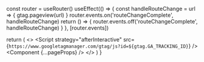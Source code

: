 
  const router = useRouter()
  useEffect(() => {
    const handleRouteChange = url => {
      gtag.pageview(url)
    }
    router.events.on('routeChangeComplete', handleRouteChange)
    return () => {
      router.events.off('routeChangeComplete', handleRouteChange)
    }
  }, [router.events])

  return (
    <>
      <Script id="google-analytics-header-tag" strategy="beforeInteractive">
        {`
          window.dataLayer = window.dataLayer || [];
          function gtag(){dataLayer.push(arguments);}
          gtag('js', new Date());
          gtag('config', '${gtag.GA_TRACKING_ID}', {
            page_path: window.location.pathname,
          });
        `}
      </Script>
      <Script
        strategy="afterInteractive"
        src={`https://www.googletagmanager.com/gtag/js?id=${gtag.GA_TRACKING_ID}`}
      />
      <Component {...pageProps} />
    </>
  )
}